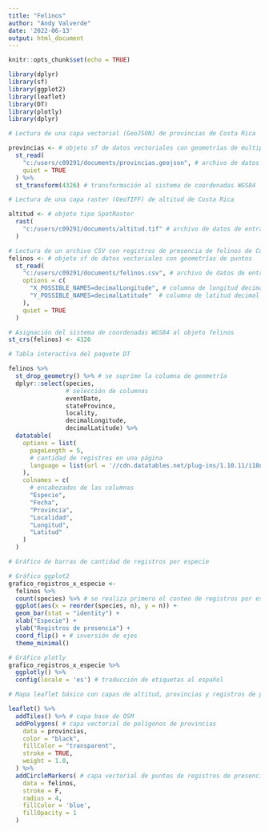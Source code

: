 ---
title: "Felinos"
author: "Andy Valverde"
date: '2022-06-13'
output: html_document
---

```{r setup, include=FALSE}
knitr::opts_chunk$set(echo = TRUE)
```

```{r}
library(dplyr)
library(sf)
library(ggplot2)
library(leaflet)
library(DT)
library(plotly)
library(dplyr)
```

```{r}
# Lectura de una capa vectorial (GeoJSON) de provincias de Costa Rica

provincias <- # objeto sf de datos vectoriales con geometrías de multipolígonos
  st_read(
    "c:/users/c09291/documents/provincias.geojson", # archivo de datos de entrada
    quiet = TRUE
  ) %>%
  st_transform(4326) # transformación al sistema de coordenadas WGS84
```

```{r}
# Lectura de una capa raster (GeoTIFF) de altitud de Costa Rica

altitud <- # objeto tipo SpatRaster
  rast(
    "c:/users/c09291/documents/altitud.tif" # archivo de datos de entrada
  )
```

```{r}
# Lectura de un archivo CSV con registros de presencia de felinos de Costa Rica
felinos <- # objeto sf de datos vectoriales con geometrías de puntos
  st_read(
    "c:/users/c09291/documents/felinos.csv", # archivo de datos de entrada
    options = c(
      "X_POSSIBLE_NAMES=decimalLongitude", # columna de longitud decimal
      "Y_POSSIBLE_NAMES=decimalLatitude"  # columna de latitud decimal
    ),
    quiet = TRUE
  )

# Asignación del sistema de coordenadas WGS84 al objeto felinos
st_crs(felinos) <- 4326
```

```{r}
# Tabla interactiva del paquete DT

felinos %>%
  st_drop_geometry() %>% # se suprime la columna de geometría
  dplyr::select(species,
                # selección de columnas
                eventDate,
                stateProvince,
                locality,
                decimalLongitude,
                decimalLatitude) %>%
  datatable(
    options = list(
      pageLength = 5,
      # cantidad de registros en una página
      language = list(url = '//cdn.datatables.net/plug-ins/1.10.11/i18n/Spanish.json') # traducción al español
    ),
    colnames = c(
      # encabezados de las columnas
      "Especie",
      "Fecha",
      "Provincia",
      "Localidad",
      "Longitud",
      "Latitud"
    )
  )
```

```{r}
# Gráfico de barras de cantidad de registros por especie

# Gráfico ggplot2
grafico_registros_x_especie <-
  felinos %>%
  count(species) %>% # se realiza primero el conteo de registros por especies, para luego facilitar el ordenamiento de las barras
  ggplot(aes(x = reorder(species, n), y = n)) +
  geom_bar(stat = "identity") +
  xlab("Especie") +
  ylab("Registros de presencia") +
  coord_flip() + # inversión de ejes
  theme_minimal()

# Gráfico plotly
grafico_registros_x_especie %>%
  ggplotly() %>% 
  config(locale = 'es') # traducción de etiquetas al español
```

```{r}
# Mapa leaflet básico con capas de altitud, provincias y registros de presencia de felinos

leaflet() %>%
  addTiles() %>% # capa base de OSM
  addPolygons( # capa vectorial de polígonos de provincias
    data = provincias,
    color = "black",
    fillColor = "transparent",
    stroke = TRUE,
    weight = 1.0,
  ) %>%
  addCircleMarkers( # capa vectorial de puntos de registros de presencia
    data = felinos,
    stroke = F,
    radius = 4,
    fillColor = 'blue',
    fillOpacity = 1
  )
```


